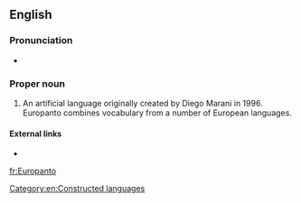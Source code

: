 ==English==
{{wikipedia}}

===Pronunciation===
* {{a|UK}} {{IPA|/ˈjʊə(ɹ).əʊˌpæn.təʊ/|lang=en}}

===Proper noun===
{{en-proper noun}}

# An artificial language originally created by Diego Marani in 1996. Europanto combines vocabulary from a number of European languages.

====External links====
* {{ethnologue|code=eur}}

[[Category:en:Constructed languages]]

[[fr:Europanto]]